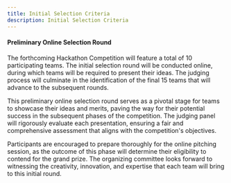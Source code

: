 ```yaml
---
title: Initial Selection Criteria
description: Initial Selection Criteria
---
```


#### Preliminary Online Selection Round

The forthcoming Hackathon Competition will feature a total of 10 participating teams. The initial selection round will be conducted online, during which teams will be required to present their ideas. The judging process will culminate in the identification of the final 15 teams that will advance to the subsequent rounds.

This preliminary online selection round serves as a pivotal stage for teams to showcase their ideas and merits, paving the way for their potential success in the subsequent phases of the competition. The judging panel will rigorously evaluate each presentation, ensuring a fair and comprehensive assessment that aligns with the competition's objectives.

Participants are encouraged to prepare thoroughly for the online pitching session, as the outcome of this phase will determine their eligibility to contend for the grand prize. The organizing committee looks forward to witnessing the creativity, innovation, and expertise that each team will bring to this initial round.
